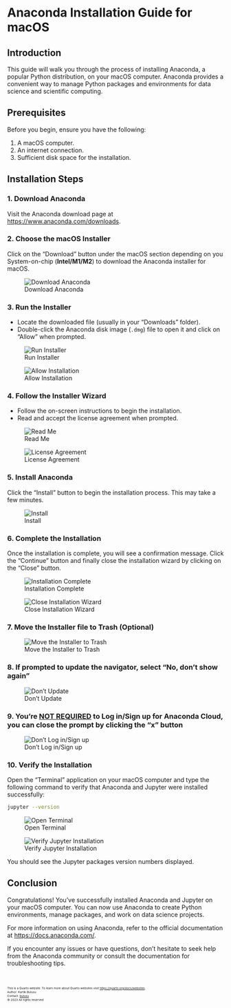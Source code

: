 # Anaconda Installation Guide for macOS

## Introduction

This guide will walk you through the process of installing Anaconda, a popular Python distribution, on your macOS computer. Anaconda provides a convenient way to manage Python packages and environments for data science and scientific computing.

## Prerequisites

Before you begin, ensure you have the following:

1. A macOS computer.
2. An internet connection.
3. Sufficient disk space for the installation.

## Installation Steps

### 1. Download Anaconda

Visit the Anaconda download page at [https://www.anaconda.com/downloads](https://www.anaconda.com/downloads).

### 2. Choose the macOS Installer

Click on the "Download" button under the macOS section depending on you System-on-chip (**Intel/M1/M2**) to download the Anaconda installer for macOS.

![Download Anaconda](images/screenshots/1.png)

### 3. Run the Installer

- Locate the downloaded file (usually in your "Downloads" folder).
- Double-click the Anaconda disk image (`.dmg`) file to open it and click on "Allow" when prompted.

![Run Installer](images/screenshots/2.png)

![Allow Installation](images/screenshots/3.png)

### 4. Follow the Installer Wizard

- Follow the on-screen instructions to begin the installation.
- Read and accept the license agreement when prompted.

![Read Me](images/screenshots/4.png)

![License Agreement](images/screenshots/5.png)

<!-- - Choose the installation type. It's recommended to select "Install for me only" unless you have specific reasons for a different choice. -->

<!-- ![Installation Type](path/to/screenshot-4.png) -->

<!-- - Select the installation location (the default is usually fine). -->

<!-- ![Installation Location](path/to/screenshot-5.png) -->

### 5. Install Anaconda

Click the "Install" button to begin the installation process. This may take a few minutes.

![Install](images/screenshots/6.png)

### 6. Complete the Installation

Once the installation is complete, you will see a confirmation message. Click the "Continue" button and finally close the installation wizard by clicking on the "Close" button.

![Installation Complete](images/screenshots/7.png)

![Close Installation Wizard](images/screenshots/8.png)

### 7. Move the Installer file to Trash **(Optional)**

![Move the Installer to Trash](images/screenshots/9.png)

### 8. If prompted to update the navigator, select "No, don't show again"

![Don't Update](images/screenshots/10.png)

### 9. You're <u>NOT REQUIRED</u> to Log in/Sign up for Anaconda Cloud, you can close the prompt by clicking the "x" button

![Don't Log in/Sign up](images/screenshots/13.png)

### 10. Verify the Installation

Open the "Terminal" application on your macOS computer and type the following command to verify that Anaconda and Jupyter were installed successfully:

```bash
jupyter --version
```

![Open Terminal](images/screenshots/11.png)

![Verify Jupyter Installation](images/screenshots/12.png)


You should see the Jupyter packages version numbers displayed.

## Conclusion

Congratulations! You've successfully installed Anaconda and Jupyter on your macOS computer. You can now use Anaconda to create Python environments, manage packages, and work on data science projects.

For more information on using Anaconda, refer to the official documentation at [https://docs.anaconda.com/](https://docs.anaconda.com/).

If you encounter any issues or have questions, don't hesitate to seek help from the Anaconda community or consult the documentation for troubleshooting tips.

<br>
<footer>
  <p><small><small><small><small>This is a Quarto website. To learn more about Quarto websites visit <https://quarto.org/docs/websites>.<br>
  Author: Kartik Bulusu<br>
  Contact: <a href="mailto:bulusu@gwu.edu">bulusu</a><br>
  &copy; 2023 All rights reserved</small></small></small></small></p>
</footer>